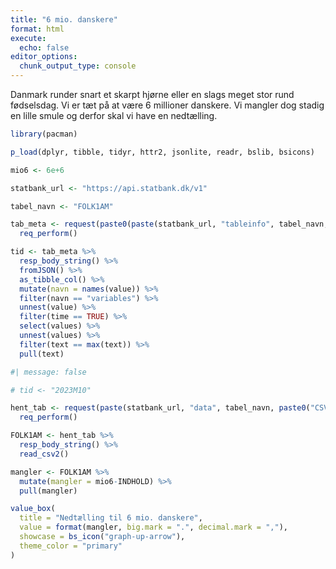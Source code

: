 ```yaml
---
title: "6 mio. danskere"
format: html
execute: 
  echo: false
editor_options: 
  chunk_output_type: console
---
```


Danmark runder snart et skarpt hjørne eller en slags meget stor rund fødselsdag. Vi er tæt på at være 6 millioner danskere. Vi mangler dog stadig en lille smule og derfor skal vi have en nedtælling.

```r

library(pacman)

p_load(dplyr, tibble, tidyr, httr2, jsonlite, readr, bslib, bsicons)

mio6 <- 6e+6

statbank_url <- "https://api.statbank.dk/v1"

tabel_navn <- "FOLK1AM"


```


```r

tab_meta <- request(paste0(paste(statbank_url, "tableinfo", tabel_navn, sep = "/"), "?format=JSON")) %>% 
  req_perform()

tid <- tab_meta %>% 
  resp_body_string() %>% 
  fromJSON() %>% 
  as_tibble_col() %>% 
  mutate(navn = names(value)) %>% 
  filter(navn == "variables") %>% 
  unnest(value) %>% 
  filter(time == TRUE) %>% 
  select(values) %>% 
  unnest(values) %>% 
  filter(text == max(text)) %>% 
  pull(text)

```



```r
#| message: false

# tid <- "2023M10"

hent_tab <- request(paste(statbank_url, "data", tabel_navn, paste0("CSV?Tid=", tid), sep = "/")) %>% 
  req_perform()

FOLK1AM <- hent_tab %>% 
  resp_body_string() %>% 
  read_csv2()

mangler <- FOLK1AM %>% 
  mutate(mangler = mio6-INDHOLD) %>% 
  pull(mangler)
```



```r
value_box(
  title = "Nedtælling til 6 mio. danskere",
  value = format(mangler, big.mark = ".", decimal.mark = ","),
  showcase = bs_icon("graph-up-arrow"),
  theme_color = "primary"
)
```



